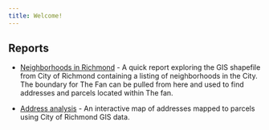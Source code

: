 ```yaml
---
title: Welcome!
---
```


## Reports

* [Neighborhoods in Richmond](neighborhoods.qmd) - A quick report exploring the GIS shapefile from City of Richmond containing a listing
of neighborhoods in the City.  The boundary for The Fan can be pulled from
here and used to find addresses and parcels located within The fan.

* [Address analysis](06_addresses.qmd) - An interactive map of addresses mapped to parcels using City of Richmond GIS data.
